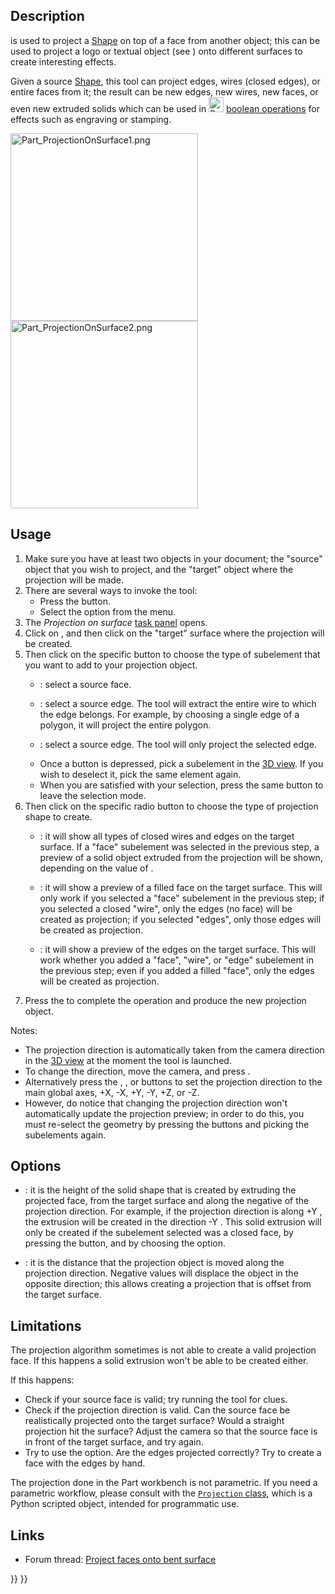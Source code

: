 <languages/>
<translate>

<!--T:1-->
{{Docnav
|[[Part_Thickness|Thickness]]
|[[Part_Compound|Compound]]
|[[Part_Workbench|Part]]
|IconL=Part_Thickness.svg
|IconR=Part_Compound.svg
|IconC=Workbench_Part.svg
}}

<!--T:2-->
{{GuiCommand
|Name=Part ProjectionOnSurface
|MenuLocation=Part → Create projection on surface...
|Workbenches=[[Part_Workbench|Part]]
|Version=0.19
}}

==Description== <!--T:3-->

<!--T:4-->
{{Button|[[File:Part_ProjectionOnSurface.svg|16px]] [[Part_ProjectionOnSurface|Part ProjectionOnSurface]]}} is used to project a [[Shape|Shape]] on top of a face from another object; this can be used to project a logo or textual object (see {{Button|[[File:Draft_ShapeString.svg|16px]] [[Draft_ShapeString|Draft ShapeString]]}}) onto different surfaces to create interesting effects.

<!--T:5-->
Given a source [[Shape|Shape]], this tool can project edges, wires (closed edges), or entire faces from it; the result can be new edges, new wires, new faces, or even new extruded solids which can be used in [[File:Part_Boolean.svg|24px]] [[Part_Boolean|boolean operations]] for effects such as engraving or stamping.

</translate>
[[Image:Part_ProjectionOnSurface1.png|300px]] [[Image:Part_ProjectionOnSurface2.png|300px]]
<translate>

<!--T:7-->
{{Caption|Projection of a logo on a curved surface.}}

==Usage== <!--T:8-->

<!--T:9-->
# Make sure you have at least two objects in your document; the "source" object that you wish to project, and the "target" object where the projection will be made.
# There are several ways to invoke the tool:
#* Press the {{Button|[[Image:Part ProjectionOnSurface.svg|16px]] [[Part_ProjectionOnSurface|Create projection on surface...]]}} button.
#* Select the {{MenuCommand|Part → [[Image:Part ProjectionOnSurface.svg|16px]] Create projection on surface...}} option from the menu.
# The ''Projection on surface'' [[task_panel|task panel]] opens.
# Click on {{Button|Select projection surface}}, and then click on the "target" surface where the projection will be created.
# Then click on the specific button to choose the type of subelement that you want to add to your projection object.
#* {{Button|Add face}}: select a source face.
#* {{Button|Add wire}}: select a source edge. The tool will extract the entire wire to which the edge belongs. For example, by choosing a single edge of a polygon, it will project the entire polygon.
#* {{Button|Add edge}}: select a source edge. The tool will only project the selected edge.
#* Once a button is depressed, pick a subelement in the [[3D_view|3D view]]. If you wish to deselect it, pick the same element again.
#* When you are satisfied with your selection, press the same {{Button|Add...}} button to leave the selection mode.
# Then click on the specific radio button to choose the type of projection shape to create.
#* {{RadioButton|TRUE|Show all}}: it will show all types of closed wires and edges on the target surface. If a "face" subelement was selected in the previous step, a preview of a solid object extruded from the projection will be shown, depending on the value of {{MenuCommand|Extrude height}}.
#* {{RadioButton|TRUE|Show faces}}: it will show a preview of a filled face on the target surface. This will only work if you selected a "face" subelement in the previous step; if you selected a closed "wire", only the edges (no face) will be created as projection; if you selected "edges", only those edges will be created as projection.
#* {{RadioButton|TRUE|Show edges}}: it will show a preview of the edges on the target surface. This will work whether you added a "face", "wire", or "edge" subelement in the previous step; even if you added a filled "face", only the edges will be created as projection.
# Press the {{Button|OK}} to complete the operation and produce the new projection object.

<!--T:21-->
Notes:
* The projection direction is automatically taken from the camera direction in the [[3D_view|3D view]] at the moment the tool is launched.
* To change the direction, move the camera, and press {{Button|Get current camera direction}}.
* Alternatively press the {{Button|X:}}, {{Button|Y:}}, or {{Button|Z:}} buttons to set the projection direction to the main global axes, +X, -X, +Y, -Y, +Z, or -Z.
* However, do notice that changing the projection direction won't automatically update the projection preview; in order to do this, you must re-select the geometry by pressing the {{Button|Add...}} buttons and picking the subelements again.

==Options== <!--T:10-->

<!--T:11-->
* {{MenuCommand|Extrude height}}: it is the height of the solid shape that is created by extruding the projected face, from the target surface and along the negative of the projection direction. For example, if the projection direction is along +Y {{Value|(0, 1, 0)}}, the extrusion will be created in the direction -Y {{Value|(0, -1, 0)}}. This solid extrusion will only be created if the subelement selected was a closed face, by pressing the {{Button|Add face}} button, and by choosing the {{RadioButton|TRUE|Show all}} option.
* {{MenuCommand|Solid depth}}: it is the distance that the projection object is moved along the projection direction. Negative values will displace the object in the opposite direction; this allows creating a projection that is offset from the target surface.

==Limitations== <!--T:12-->

<!--T:13-->
The projection algorithm sometimes is not able to create a valid projection face. If this happens a solid extrusion won't be able to be created either.

<!--T:14-->
If this happens:
* Check if your source face is valid; try running the {{Button|[[File:Part_CheckGeometry.svg|16px]] [[Part_CheckGeometry|CheckGeometry]]}} tool for clues.
* Check if the projection direction is valid. Can the source face be realistically projected onto the target surface? Would a straight projection hit the surface? Adjust the camera so that the source face is in front of the target surface, and try again.
* Try to use the {{RadioButton|TRUE|Show edges}} option. Are the edges projected correctly? Try to create a face with the edges by hand.

<!--T:22-->
The projection done in the Part workbench is not parametric. If you need a parametric workflow, please consult with the [https://gist.github.com/CsatiZoltan/f4fd10bf20923143ba0e0678ea1d3d61 <code>Projection</code> class], which is a Python scripted object, intended for programmatic use.

==Links== <!--T:15-->

<!--T:16-->
* Forum thread: [https://forum.freecadweb.org/viewtopic.php?f=9&t=33700 Project faces onto bent surface]


<!--T:18-->
{{Docnav
|[[Part_Thickness|Thickness]]
|[[Part_Compound|Compound]]
|[[Part_Workbench|Part]]
|IconL=Part_Thickness.svg
|IconR=Part_Compound.svg
|IconC=Workbench_Part.svg
}}

</translate>
{{Part_Tools_navi{{#translation:}}}}
{{Userdocnavi{{#translation:}}}}